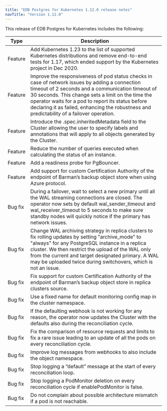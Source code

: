 ```yaml
---
title: "EDB Postgres for Kubernetes 1.12.0 release notes"
navTitle: "Version 1.12.0"
---
```


This release of EDB Postgres for Kubernetes includes the following:

| Type           | Description                                                                                                                        |
| -------------- | ---------------------------------------------------------------------------------------------------------------------------------- |
| Feature | Add Kubernetes 1.23 to the list of supported Kubernetes distributions and remove end-to-end tests for 1.17, which ended support by the Kubernetes project in Dec 2020. |
| Feature | Improve the responsiveness of pod status checks in case of network issues by adding a connection timeout of 2 seconds and a communication timeout of 30 seconds. This change sets a limit on the time the operator waits for a pod to report its status before declaring it as failed, enhancing the robustness and predictability of a failover operation. |
| Feature | Introduce the .spec.inheritedMetadata field to the Cluster allowing the user to specify labels and annotations that will apply to all objects generated by the Cluster. |
| Feature | Reduce the number of queries executed when calculating the status of an instance. |
| Feature | Add a readiness probe for PgBouncer. |
| Feature | Add support for custom Certification Authority of the endpoint of Barman’s backup object store when using Azure protocol. |
| Bug fix | During a failover, wait to select a new primary until all the WAL streaming connections are closed. The operator now sets by default wal_sender_timeout and wal_receiver_timeout to 5 seconds to make sure standby nodes will quickly notice if the primary has network issues.  |
| Bug fix | Change WAL archiving strategy in replica clusters to fix rolling updates by setting "archive_mode" to "always" for any PostgreSQL instance in a replica cluster. We then restrict the upload of the WAL only from the current and target designated primary. A WAL may be uploaded twice during switchovers, which is not an issue.   |
| Bug fix | Fix support for custom Certification Authority of the endpoint of Barman’s backup object store in replica clusters source.  |
| Bug fix | Use a fixed name for default monitoring config map in the cluster namespace.  |
| Bug fix | If the defaulting webhook is not working for any reason, the operator now updates the Cluster with the defaults also during the reconciliation cycle.  |
| Bug fix | Fix the comparison of resource requests and limits to fix a rare issue leading to an update of all the pods on every reconciliation cycle. |
| Bug fix | Improve log messages from webhooks to also include the object namespace.  |
| Bug fix | Stop logging a “default” message at the start of every reconciliation loop.  |
| Bug fix | Stop logging a PodMonitor deletion on every reconciliation cycle if enablePodMonitor is false.  |
| Bug fix | Do not complain about possible architecture mismatch if a pod is not reachable. |







